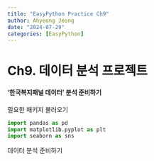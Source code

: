 ```yaml
---
title: "EasyPython Practice Ch9"
author: Ahyeong Jeong
date: "2024-07-29"
categories: [EasyPython]
---
```

# Ch9. 데이터 분석 프로젝트
#### '한국복지패널 데이터' 분석 준비하기 

필요한 패키지 불러오기 
```python
import pandas as pd
import matplotlib.pyplot as plt
import seaborn as sns 
```


데이터 분석 준비하기 
```python

```

